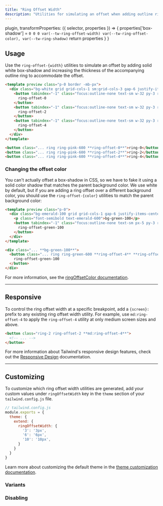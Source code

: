 ```yaml
---
title: "Ring Offset Width"
description: "Utilities for simulating an offset when adding outline rings."
---
```



  plugin,
  transformProperties: ({ selector, properties }) => {
    properties['box-shadow'] = `0 0 0 var(--tw-ring-offset-width) var(--tw-ring-offset-color), var(--tw-ring-shadow)`
    return properties
  }
}


## Usage

Use the `ring-offset-{width}` utilities to simulate an offset by adding solid white box-shadow and increasing the thickness of the accompanying outline ring to accommodate the offset.

```html fuchsia
<template preview class="p-0 border -mb-px">
  <div class="bg-white grid grid-cols-1 sm:grid-cols-3 gap-6 justify-items-center p-8 ">
    <button tabindex="-1" class="focus:outline-none text-sm w-32 py-3 rounded-md font-semibold text-white bg-pink-500 ring ring-pink-600 ring-offset-0">
      ring-offset-0
    </button>
    <button tabindex="-1" class="focus:outline-none text-sm w-32 py-3 rounded-md font-semibold text-white bg-pink-500 ring ring-pink-600 ring-offset-2">
      ring-offset-2
    </button>
    <button tabindex="-1" class="focus:outline-none text-sm w-32 py-3 rounded-md font-semibold text-white bg-pink-500 ring ring-pink-600 ring-offset-4">
      ring-offset-4
    </button>
  </div>
</template>

<button class="... ring ring-pink-600 **ring-offset-0**">ring-0</button>
<button class="... ring ring-pink-600 **ring-offset-2**">ring-2</button>
<button class="... ring ring-pink-600 **ring-offset-4**">ring-4</button>
```

### Changing the offset color

You can't actually offset a box-shadow in CSS, so we have to fake it using a solid color shadow that matches the parent background color. We use white by default, but if you are adding a ring offset over a different background color, you should use the `ring-offset-{color}` utilities to match the parent background color:

```html emerald
<template preview class="p-0">
  <div class="bg-emerald-100 grid grid-cols-1 gap-6 justify-items-center p-8 ">
    <p class="font-semibold text-emerald-600">bg-green-100</p>
    <button tabindex="-1" class="focus:outline-none text-sm px-5 py-3 rounded-md font-semibold text-white bg-emerald-500 ring ring-emerald-600 ring-offset-4 ring-offset-emerald-100">
      ring-offset-green-100
    </button>
  </div>
</template>

<div class="... **bg-green-100**">
  <button class="... ring ring-green-600 **ring-offset-4** **ring-offset-green-100**">
    ring-offset-green-100
  </button>
</div>
```

For more information, see the [ringOffsetColor documentation](/docs/ring-offset-color).

---


## Responsive

To control the ring offset width at a specific breakpoint, add a `{screen}:` prefix to any existing ring offset width utility. For example, use `md:ring-offset-4` to apply the `ring-offset-4` utility at only medium screen sizes and above.

```html
<button class="ring-2 ring-offset-2 **md:ring-offset-4**">
  <!-- ... -->
</button>
```

For more information about Tailwind's responsive design features, check out the [Responsive Design](/docs/responsive-design) documentation.

---

## Customizing

To customize which ring offset width utilities are generated, add your custom values under `ringOffsetWidth` key in the `theme` section of your `tailwind.config.js` file.

```js
// tailwind.config.js
module.exports = {
  theme: {
    extend: {
      ringOffsetWidth: {
        '3': '3px',
        '6': '6px',
        '10': '10px',
      }
    }
  }
}
```

Learn more about customizing the default theme in the [theme customization documentation](/docs/theme#customizing-the-default-theme).

### Variants

<Variants plugin="ringOffsetWidth" />

### Disabling

<Disabling plugin="ringOffsetWidth" />
